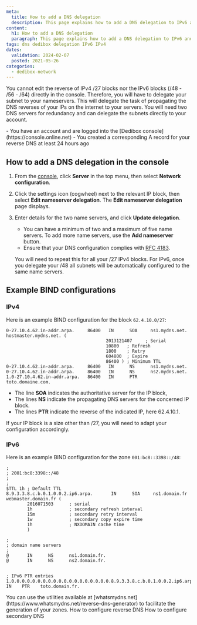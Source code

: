 ```yaml
---
meta:
  title: How to add a DNS delegation
  description: This page explains how to add a DNS delegation to IPv6 and IPv4
content:
  h1: How to add a DNS delegation
  paragraph: This page explains how to add a DNS delegation to IPv6 and IPv4
tags: dns dedibox delegation IPv6 IPv4
dates:
  validation: 2024-02-07
  posted: 2021-05-26
categories:
  - dedibox-network
---
```


You cannot edit the reverse of IPv4 /27 blocks nor the IPv6 blocks (/48 - /56 - /64) directly in the console. Therefore, you will have to delegate your subnet to your nameservers. This will delegate the task of propagating the DNS reverses of your IPs on the internet to your servers. You will need two DNS servers for redundancy and can delegate the subnets directly to your account.

<Message type="requirement">
  - You have an account and are logged into the [Dedibox console](https://console.online.net)
  - You created a corresponding A record for your reverse DNS at least 24 hours ago
</Message>

## How to add a DNS delegation in the console

1. From the [console](https://console.online.net), click **Server** in the top menu, then select **Network configuration**.
    <Lightbox src="scaleway-dedibox-server-list.webp" alt="" />
2. Click the settings icon (cogwheel) next to the relevant IP block, then select **Edit nameserver delegation**. The **Edit nameserver delegation** page displays.
    <Lightbox src="scaleway-edit-delegation.webp" alt="" />
3. Enter details for the two name servers, and click **Update delegation**.
    <Message type="tip">
      - You can have a minimum of two and a maximum of five name servers. To add more name servers, use the **Add nameserver** button.
      - Ensure that your DNS configuration complies with [RFC 4183](https://datatracker.ietf.org/doc/html/rfc4183).
    </Message>

      You will need to repeat this for all your /27 IPv4 blocks. For IPv6, once you delegate your /48 all subnets will be automatically configured to the same name servers.

## Example BIND configurations

### IPv4

Here is an example BIND configuration for the block `62.4.10.0/27`:

```
0-27.10.4.62.in-addr.arpa.     86400   IN      SOA     ns1.mydns.net. hostmaster.mydns.net. (
                                      2013121407     ; Serial
                                      10800   ; Refresh
                                      1800    ; Retry
                                      604800  ; Expire
                                      86400 ) ; Minimum TTL
0-27.10.4.62.in-addr.arpa.     86400   IN      NS      ns1.mydns.net.
0-27.10.4.62.in-addr.arpa.     86400   IN      NS      ns2.mydns.net.
1.0-27.10.4.62.in-addr.arpa.   86400   IN      PTR     toto.domaine.com.
```

- The line **SOA** indicates the authoritative server for the IP block,
- The lines **NS** indicate the propagating DNS servers for the concerned IP block.
- The lines **PTR** indicate the reverse of the indicated IP, here 62.4.10.1.

<Message type="note">
  If your IP block is a size other than /27, you will need to adapt your configuration accordingly.
</Message>

### IPv6

Here is an example BIND configuration for the zone `001:bc8::3398::/48`:

```
;
; 2001:bc8:3398::/48
;
;
$TTL 1h ; Default TTL
8.9.3.3.8.c.b.0.1.0.0.2.ip6.arpa.       IN      SOA     ns1.domain.fr  webmaster.domain.fr (
        2016071503      ; serial
        1h              ; secondary refresh interval
        15m             ; secondary retry interval
        1w              ; secondary copy expire time
        1h              ; NXDOMAIN cache time
        )

;
; domain name servers
;
@       IN      NS      ns1.domain.fr.
@       IN      NS      ns2.domain.fr.


; IPv6 PTR entries
1.0.0.0.0.0.0.0.0.0.0.0.0.0.0.0.0.0.0.0.8.9.3.3.8.c.b.0.1.0.0.2.ip6.arpa.    IN    PTR    toto.domain.fr.
```

<Message type="tip">
  You can use the utilities available at [whatsmydns.net](https://www.whatsmydns.net/reverse-dns-generator) to facilitate the generation of your zones.
</Message>


<Navigation title="See also">
  <PreviousButton to="/dedibox-network/dns/how-to/configure-reverse-dns/">How to configure reverse DNS</PreviousButton>
  <NextButton to="/dedibox-network/dns/how-to/configure-secondary-dns/">How to configure secondary DNS</NextButton>
</Navigation>